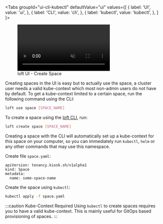 
<Tabs
  groupId="ui-cli-kubectl"
  defaultValue="ui"
  values={[
    { label: 'UI', value: 'ui', },
    { label: 'CLI', value: 'cli', },
    { label: 'kubectl', value: 'kubectl', },
  ]
}>
<TabItem value="ui">

<figure class="frame">
  <video controls loop autoplay="true" muted>
    <source src="/docs/media/ui/spaces/create-space.mp4" type="video/mp4" />
  </video>
  <figcaption>loft UI - Create Space</figcaption>
</figure>

Creating spaces in the UI is easy but to actually use the space, a cluster user needs a valid kube-context which most non-admin users do not have by default. To get a kube-context limited to a certain space, run the following command using the CLI:
```bash
loft use space [SPACE_NAME]
```

<HowKubeContextFragment/>

</TabItem>
<TabItem value="cli">

To create a space using the [loft CLI](../../getting-started/setup.mdx#install-loft-cli), run:
```bash
loft create space [SPACE_NAME]
```
Creating a space with the CLI will automatically set up a kube-context for this space on your computer, so you can immediately run `kubectl`, `helm` or any other commands that may use this namespace.

<HowKubeContextFragment/>

</TabItem>
<TabItem value="kubectl">

Create file `space.yaml`:
```
apiVersion: tenancy.kiosk.sh/v1alpha1
kind: Space
metadata:
  name: some-space-name
```

Create the space using `kubectl`:
```bash
kubectl apply -f space.yaml
```

:::caution Kube-Context Required
Using `kubectl` to create spaces requires you to have a valid kube-context. This is mainly useful for GitOps based provisioning of spaces.
:::

</TabItem>
</Tabs>
